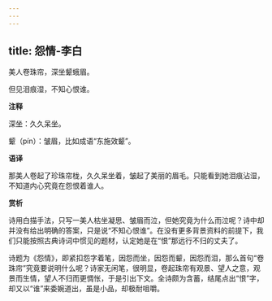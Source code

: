 ```yaml
---
---
---
```

title: 怨情-李白
---

美人卷珠帘，深坐颦蛾眉。

但见泪痕湿，不知心恨谁。

**注释**

深坐：久久呆坐。

颦（pín）：皱眉，比如成语“东施效颦”。

**语译**

那美人卷起了珍珠帘栊，久久呆坐着，皱起了美丽的眉毛。只能看到她泪痕沾湿，不知道内心究竟在怨恨着谁人。

**赏析**

诗用白描手法，只写一美人枯坐凝思、皱眉而泣，但她究竟为什么而泣呢？诗中却并没有给出明确的答案，只是说“不知心恨谁”。在没有更多背景资料的前提下，我们只能按照古典诗词中惯见的题材，认定她是在“恨”那远行不归的丈夫了。

诗题为《怨情》，即紧扣怨字着笔，因怨而坐，因怨而颦，因怨而泪，那么首句“卷珠帘”究竟要说明什么呢？诗家无闲笔，很明显，卷起珠帘有观景、望人之意，观景而生情，望人不归而更惆怅，于是引出下文。全诗颇为含蓄，结尾点出“恨”字，却又以“谁”来委婉道出，虽是小品，却极耐咀嚼。
